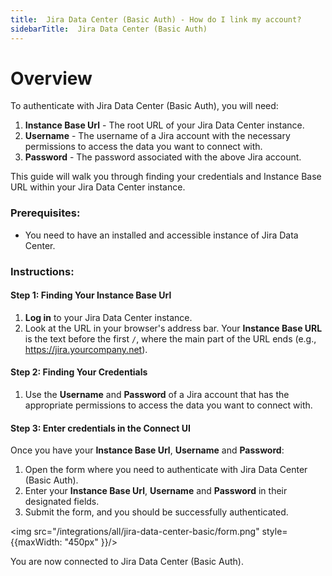 ```yaml
---
title:  Jira Data Center (Basic Auth) - How do I link my account?
sidebarTitle:  Jira Data Center (Basic Auth)
---
```


# Overview

To authenticate with  Jira Data Center (Basic Auth), you will need:
1. **Instance Base Url** - The root URL of your Jira Data Center instance.
2. **Username** - The username of a Jira account with the necessary permissions to access the data you want to connect with.
3. **Password** - The password associated with the above Jira account.

This guide will walk you through finding your credentials and Instance Base URL within your Jira Data Center instance.

### Prerequisites:

- You need to have an installed and accessible instance of Jira Data Center.

### Instructions:

#### Step 1: Finding Your Instance Base Url
1. **Log in** to your Jira Data Center instance.
2. Look at the URL in your browser's address bar. Your **Instance Base URL** is the text before the first `/`, where the main part of the URL ends (e.g., https://jira.yourcompany.net).

#### Step 2: Finding Your Credentials
1. Use the **Username** and **Password** of a Jira account that has the appropriate permissions to access the data you want to connect with.

#### Step 3: Enter credentials in the Connect UI

Once you have your **Instance Base Url**, **Username** and **Password**:
1. Open the form where you need to authenticate with  Jira Data Center (Basic Auth).
2. Enter your **Instance Base Url**, **Username** and **Password** in their designated fields.
3. Submit the form, and you should be successfully authenticated.


<img src="/integrations/all/jira-data-center-basic/form.png" style={{maxWidth: "450px" }}/>

You are now connected to  Jira Data Center (Basic Auth).
